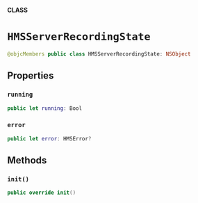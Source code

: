 **CLASS**

# `HMSServerRecordingState`

```swift
@objcMembers public class HMSServerRecordingState: NSObject
```

## Properties
### `running`

```swift
public let running: Bool
```

### `error`

```swift
public let error: HMSError?
```

## Methods
### `init()`

```swift
public override init()
```
